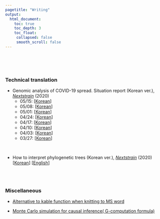 ```yaml
---
pagetitle: "Writing"
output:
  html_document:
    toc: true
    toc_depth: 3
    toc_float:
     collapsed: false
     smooth_scroll: false
---
```


<link rel="stylesheet" href="styles.css" type="text/css">
<link rel="stylesheet" href="site_libs/academicons-1.9.1/css/academicons.min.css"/>

<br><br><br>

### Technical translation

+ Genomic analysis of COVID-19 spread. Situation report (Korean ver.), [*Nextstrain*](https://nextstrain.org/) (2020)
  + 05/15: [[Korean](https://nextstrain.org/narratives/ncov/sit-rep/ko/2020-05-15)] 
  + 05/08: [[Korean](https://nextstrain.org/narratives/ncov/sit-rep/ko/2020-05-08)]
  + 05/01: [[Korean](https://nextstrain.org/narratives/ncov/sit-rep/ko/2020-05-01)] 
  + 04/24: [[Korean](https://nextstrain.org/narratives/ncov/sit-rep/ko/2020-04-24)] 
  + 04/17: [[Korean](https://nextstrain.org/narratives/ncov/sit-rep/ko/2020-04-17)] 
  + 04/10: [[Korean](https://nextstrain.org/narratives/ncov/sit-rep/ko/2020-04-10)] 
  + 04/03: [[Korean](https://nextstrain.org/narratives/ncov/sit-rep/ko/2020-04-03)] 
  + 03/27: [[Korean](https://nextstrain.org/narratives/ncov/sit-rep/ko/2020-03-27)] 

<br>

+ How to interpret phylogenetic trees (Korean ver.), [*Nextstrain*](https://nextstrain.org/) (2020) [[Korean](https://nextstrain.org/narratives/trees-background/ko)] [[English](https://nextstrain.org/narratives/trees-background/)]

<br><br>


### Miscellaneous
+ [Alternative to kable function when knitting to MS word](/content/post/alternative-to-kable-function-when-knitting-to-ms-word.html)

+ [Monte Carlo simulation for causal inference( G-computation formula)](/content/post/Monte-Carlo-simulation-for-causal-inference.html)

<!-- + [Summary of `data.table`](/content/post/data.table.html) -->